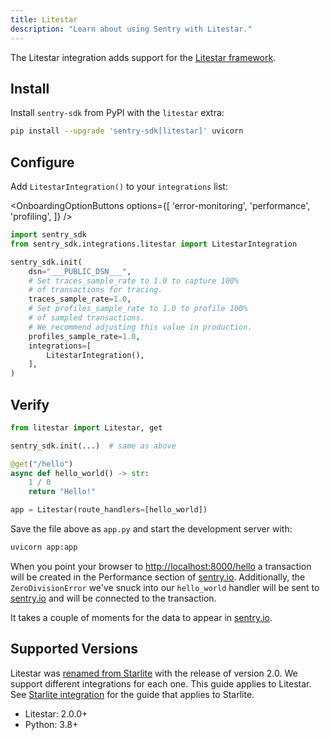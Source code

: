 ```yaml
---
title: Litestar
description: "Learn about using Sentry with Litestar."
---
```


The Litestar integration adds support for the [Litestar framework](https://docs.litestar.dev/2/).

## Install

Install `sentry-sdk` from PyPI with the `litestar` extra:

```bash
pip install --upgrade 'sentry-sdk[litestar]' uvicorn
```

## Configure

Add `LitestarIntegration()` to your `integrations` list:

<SignInNote />

<OnboardingOptionButtons
  options={[
    'error-monitoring',
    'performance',
    'profiling',
  ]}
/>

```python {"onboardingOptions": {"performance": "6-8", "profiling": "9-12"}}
import sentry_sdk
from sentry_sdk.integrations.litestar import LitestarIntegration

sentry_sdk.init(
    dsn="___PUBLIC_DSN___",
    # Set traces_sample_rate to 1.0 to capture 100%
    # of transactions for tracing.
    traces_sample_rate=1.0,
    # Set profiles_sample_rate to 1.0 to profile 100%
    # of sampled transactions.
    # We recommend adjusting this value in production.
    profiles_sample_rate=1.0,
    integrations=[
        LitestarIntegration(),
    ],
)
```

## Verify

```python
from litestar import Litestar, get

sentry_sdk.init(...)  # same as above

@get("/hello")
async def hello_world() -> str:
    1 / 0
    return "Hello!"

app = Litestar(route_handlers=[hello_world])
```

Save the file above as `app.py` and start the development server with:

```bash
uvicorn app:app
```

When you point your browser to [http://localhost:8000/hello](http://localhost:8000/hello) a transaction will be created in the Performance section of [sentry.io](https://sentry.io). Additionally, the `ZeroDivisionError` we've snuck into our `hello_world` handler will be sent to [sentry.io](https://sentry.io) and will be connected to the transaction.

It takes a couple of moments for the data to appear in [sentry.io](https://sentry.io).

## Supported Versions

<Alert level="warning" title="Note">

Litestar was [renamed from Starlite](https://litestar.dev/about/organization.html#litestar-and-starlite)
with the release of version 2.0. We support different integrations for each one. This guide applies to Litestar.
See [Starlite integration](/platforms/python/integrations/starlite) for the guide that applies to Starlite.

</Alert>

- Litestar: 2.0.0+
- Python: 3.8+
